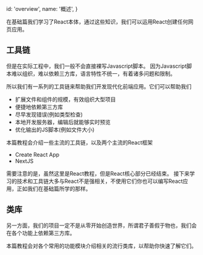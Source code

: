   id: 'overview',
  name: '概述',
}

在基础篇我们学习了React本体，通过这些知识，我们可以运用React创建任何网页应用。

## 工具链

但是在实际工程中，我们一般不会直接裸写Javascript脚本。
因为Javascript脚本难以组织，难以依赖三方库，语言特性不统一，有着诸多问题和限制。

所以我们有一系列的工具链来帮助我们开发现代化前端应用。它们可以帮助我们

- 扩展文件和组件的规模，有效组织大型项目
- 便捷地依赖第三方库
- 尽早发现错误(例如类型检查)
- 本地开发服务器，编辑后就能够实时预览
- 优化输出的JS脚本(例如文件大小)

本篇教程会介绍一些主流的工具链，以及两个主流的React框架

- Create React App
- NextJS

需要注意的是，虽然这里是React教程，但是React核心部分已经结束。
接下来学习的技术和工具链大多与React不是强相关，不使用它们你也可以编写React应用，正如我们在基础篇所学的那样。

## 类库

另一方面，我们的项目一定不是从零开始创造世界，所谓君子善假于物也，我们会在各个功能上依赖第三方库。

本篇教程会对各个常用的功能模块介绍相关的流行类库，以帮助你快速了解它们。
